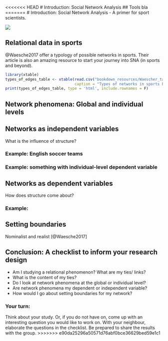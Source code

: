 <<<<<<< HEAD
# Introduction: Social Network Analysis
## Tools bla
=======
# Introduction: Social Network Analysis - A primer for sport scientists.


![](https://media.giphy.com/media/sHH10dFyWGGeA/giphy.gif)

## Relational data in sports

@Waesche2017 offer a typology of possible networks in sports. Their article is also an amazing resource to start your journey into SNA (in sports and beyond).

```r
library(xtable)
types_of_edges_table <- xtable(read.csv("bookdown_resources/Waescher_table.csv", stringsAsFactors = F, col.names = c("Network type", "Description"), row.names = NULL),
                               caption = "Types of networks in sports based on Waesche et al. (2017)")
print(types_of_edges_table, type = 'html', include.rownames = F)
```

## Network phenomena: Global and individual levels



## Networks as independent variables

What is the influence of structure?

### Example: English soccer teams

### Example: something with individual-level dependent variable

## Networks as dependent variables

How does structure come about?

### Example: 

## Setting boundaries

Nominalist and realist [@Waesche2017]

## Conclusion: A checklist to inform your research design

- Am I studying a relational phenomenon? What are my ties/ links?
- What is the content of my ties?
- Do I look at network phenomena at the global or individual level?
- Are network phenomena my dependent or independent variable?
- How would I go about setting boundaries for my network?

### Your turn:

Think about your study. Or, if you do not have on, come up with an interesting question you would like to work on. 
With your neighbour, elaborate the questions in the checklist. Be prepared to share the results with the group.
>>>>>>> e90da25296a50571d76abf0bce36629bed59e1c1
